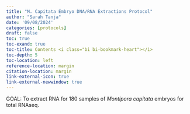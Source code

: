 ```yaml
---
title: "M. Capitata Embryo DNA/RNA Extractions Protocol"
author: "Sarah Tanja"
date: '09/08/2024'
categories: [protocols]
draft: false
toc: true
toc-exand: true
toc-title: Contents <i class="bi bi-bookmark-heart"></i>
toc-depth: 5
toc-location: left
reference-location: margin
citation-location: margin
link-external-icon: true
link-external-newwindow: true
---
```


::: callout-important
GOAL: To extract RNA for 180 samples of *Montipora capitata* embryos for total RNAseq.
:::
